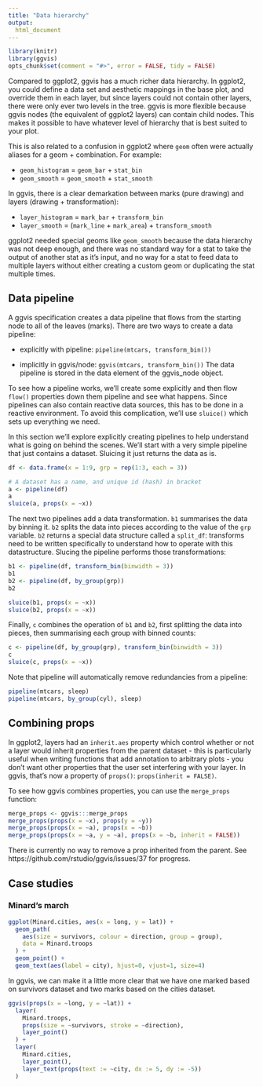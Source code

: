 ```yaml
---
title: "Data hierarchy"
output:
  html_document
---
```


<!--
%\VignetteEngine{knitr}
%\VignetteIndexEntry{Data hierarchy}
-->

```r
library(knitr)
library(ggvis)
opts_chunk$set(comment = "#>", error = FALSE, tidy = FALSE)
```

Compared to ggplot2, ggvis has a much richer data hierarchy. In ggplot2, you
could define a data set and aesthetic mappings in the base plot, and override
them in each layer, but since layers could not contain other layers, there were
only ever two levels in the tree.  ggvis is more flexible because ggvis nodes
(the equivalent of ggplot2 layers) can contain child nodes. This makes it
possible to have whatever level of hierarchy that is best suited to your plot.

This is also related to a confusion in ggplot2 where `geom` often were actually
aliases for a geom + combination.  For example:

* `geom_histogram` = `geom_bar` + `stat_bin`
* `geom_smooth` = `geom_smooth` + `stat_smooth`

In ggvis, there is a clear demarkation between marks (pure drawing) and
layers (drawing + transformation):

* `layer_histogram` = `mark_bar` + `transform_bin`
* `layer_smooth` = (`mark_line` + `mark_area`) + `transform_smooth`

ggplot2 needed special geoms like `geom_smooth` because the data hierarchy
was not deep enough, and there was no standard way for a stat to take the
output of another stat as it's input, and no way for a stat to feed data to
multiple layers without either creating a custom geom or duplicating the
stat multiple times.

## Data pipeline

A ggvis specification creates a data pipeline that flows from the starting
node to all of the leaves (marks). There are two ways to create a data
pipeline:

* explicitly with pipeline: `pipeline(mtcars, transform_bin())`

* implicitly in ggvis/node: `ggvis(mtcars, transform_bin())`
  The data pipeline is stored in the data element of the ggvis_node object.

To see how a pipeline works, we'll create some explicitly and then flow
`flow()` properties down them pipeline and see what happens.
Since pipelines can also contain reactive data sources, this has to be done in
a reactive environment. To avoid this complication, we'll use `sluice()` which
sets up everything we need.

In this section we'll explore explicitly creating pipelines to help understand
what is going on behind the scenes. We'll start with a very simple pipeline that just contains a dataset. Sluicing it just returns the data as is.

```r
df <- data.frame(x = 1:9, grp = rep(1:3, each = 3))

# A dataset has a name, and unique id (hash) in bracket
a <- pipeline(df)
a
sluice(a, props(x = ~x))
```

The next two pipelines add a data transformation. `b1` summarises the data
by binning it. `b2` splits the data into pieces according to the value of the
`grp` variable. `b2` returns a special data structure called a `split_df`:
transforms need to be written specifically to understand how to operate with
this datastructure. Slucing the pipeline performs those transformations:

```r
b1 <- pipeline(df, transform_bin(binwidth = 3))
b1
b2 <- pipeline(df, by_group(grp))
b2

sluice(b1, props(x = ~x))
sluice(b2, props(x = ~x))
```

Finally, `c` combines the operation of `b1` and `b2`, first splitting the data into pieces, then summarising each group with binned counts:

```r
c <- pipeline(df, by_group(grp), transform_bin(binwidth = 3))
c
sluice(c, props(x = ~x))
```

Note that pipeline will automatically remove redundancies from a pipeline:

```r
pipeline(mtcars, sleep)
pipeline(mtcars, by_group(cyl), sleep)
```

## Combining props

In ggplot2, layers had an `inherit.aes` property which control whether or
not a layer would inherit properties from the parent dataset - this is
particularly useful when writing functions that add annotation to arbitrary
plots - you don't want other properties that the user set interfering with your
layer.  In ggvis, that's now a property of `props()`: `props(inherit = FALSE)`.

To see how ggvis combines properties, you can use the `merge_props` function:

```r
merge_props <- ggvis:::merge_props
merge_props(props(x = ~x), props(y = ~y))
merge_props(props(x = ~a), props(x = ~b))
merge_props(props(x = ~a, y = ~a), props(x = ~b, inherit = FALSE))
```

There is currently no way to remove a prop inherited from the parent. See
https://github.com/rstudio/ggvis/issues/37 for progress.

## Case studies

### Minard's march

```r
ggplot(Minard.cities, aes(x = long, y = lat)) +
  geom_path(
    aes(size = survivors, colour = direction, group = group),
    data = Minard.troops
  ) +
  geom_point() +
  geom_text(aes(label = city), hjust=0, vjust=1, size=4)
```

In ggvis, we can make it a little more clear that we have one marked based on
survivors dataset and two marks based on the cities dataset.

```r
ggvis(props(x = ~long, y = ~lat)) +
  layer(
    Minard.troops,
    props(size = ~survivors, stroke = ~direction),
    layer_point()
  ) +
  layer(
    Minard.cities,
    layer_point(),
    layer_text(props(text := ~city, dx := 5, dy := -5))
  )
```
